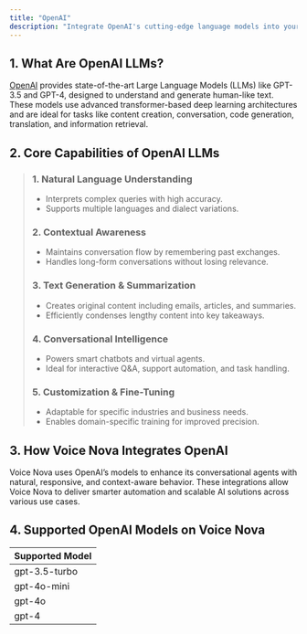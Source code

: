 ```yaml
---
title: "OpenAI"
description: "Integrate OpenAI's cutting-edge language models into your Voice Nova AI agents to deliver intelligent, natural, and dynamic interactions — powered by GPT-4, GPT-4o, and more."
---
```


## 1. What Are OpenAI LLMs?

[OpenAI](https://openai.com/) provides state-of-the-art Large Language Models (LLMs) like GPT-3.5 and GPT-4, designed to understand and generate human-like text. These models use advanced transformer-based deep learning architectures and are ideal for tasks like content creation, conversation, code generation, translation, and information retrieval.

## 2. Core Capabilities of OpenAI LLMs

> ### 1. Natural Language Understanding
>
> - Interprets complex queries with high accuracy.
> - Supports multiple languages and dialect variations.
>
> ### 2. Contextual Awareness
>
> - Maintains conversation flow by remembering past exchanges.
> - Handles long-form conversations without losing relevance.
>
> ### 3. Text Generation & Summarization
>
> - Creates original content including emails, articles, and summaries.
> - Efficiently condenses lengthy content into key takeaways.
>
> ### 4. Conversational Intelligence
>
> - Powers smart chatbots and virtual agents.
> - Ideal for interactive Q&A, support automation, and task handling.
>
> ### 5. Customization & Fine-Tuning
>
> - Adaptable for specific industries and business needs.
> - Enables domain-specific training for improved precision.

## 3. How Voice Nova Integrates OpenAI

Voice Nova uses OpenAI’s models to enhance its conversational agents with natural, responsive, and context-aware behavior. These integrations allow Voice Nova to deliver smarter automation and scalable AI solutions across various use cases.

## 4. Supported OpenAI Models on Voice Nova

| Supported Model |
| :-------------- |
| gpt-3.5-turbo   |
| gpt-4o-mini     |
| gpt-4o          |
| gpt-4           |